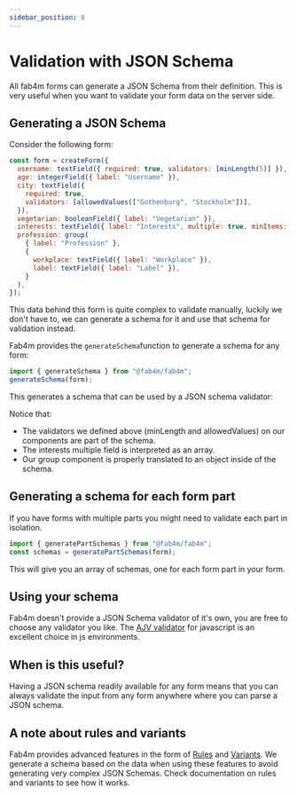 ```yaml
---
sidebar_position: 8
---
```



# Validation with JSON Schema

All fab4m forms can generate a JSON Schema from their definition.
This is very useful when you want to validate your form data on the server side.

## Generating a JSON Schema

Consider the following form:

```jsx
const form = createForm({
  username: textField({ required: true, validators: [minLength(5)] }),
  age: integerField({ label: "Username" }),
  city: textField({
    required: true,
    validators: [allowedValues(["Gothenburg", "Stockholm"])],
  }),
  vegetarian: booleanField({ label: "Vegetarian" }),
  interests: textField({ label: "Interests", multiple: true, minItems: 2 }),
  profession: group(
    { label: "Profession" },
    {
      workplace: textField({ label: "Workplace" }),
      label: textField({ label: "Label" }),
    }
  ),
});
```

This data behind this form is quite complex to validate manually, luckily we don't have
to, we can generate a schema for it and use that schema for validation instead.

Fab4m provides the `generateSchema`function to generate a schema for any form:

```jsx
import { generateSchema } from "@fab4m/fab4m";
generateSchema(form);
```

This generates a schema that can be used by a JSON schema validator:

<Schema />

Notice that:
* The validators we defined above (minLength and allowedValues) on our components are part of the schema.
* The interests multiple field is interpreted as an array.
* Our group component is properly translated to an object inside of the schema.

## Generating a schema for each form part

If you have forms with multiple parts you might need to validate each part in
isolation.

```jsx
import { generatePartSchemas } from "@fab4m/fab4m";
const schemas = generatePartSchemas(form);
```

This will give you an array of schemas, one for each form part in your form.

## Using your schema

Fab4m doesn't provide a JSON Schema validator of it's own, you are free to choose
any validator you like. The [AJV validator](https://ajv.js.org/) for javascript is an
excellent choice in js environments.

## When is this useful?

Having a JSON schema readily available for any form means that you can always validate the input from any form anywhere where you can parse a JSON schema.

## A note about rules and variants

Fab4m provides advanced features in the form of [Rules](/docs/guide/rules)
and [Variants](/docs/guide/variants). We generate a schema based on the
data when using these features to avoid generating very complex JSON
Schemas. Check documentation on rules and variants to see how it works.

